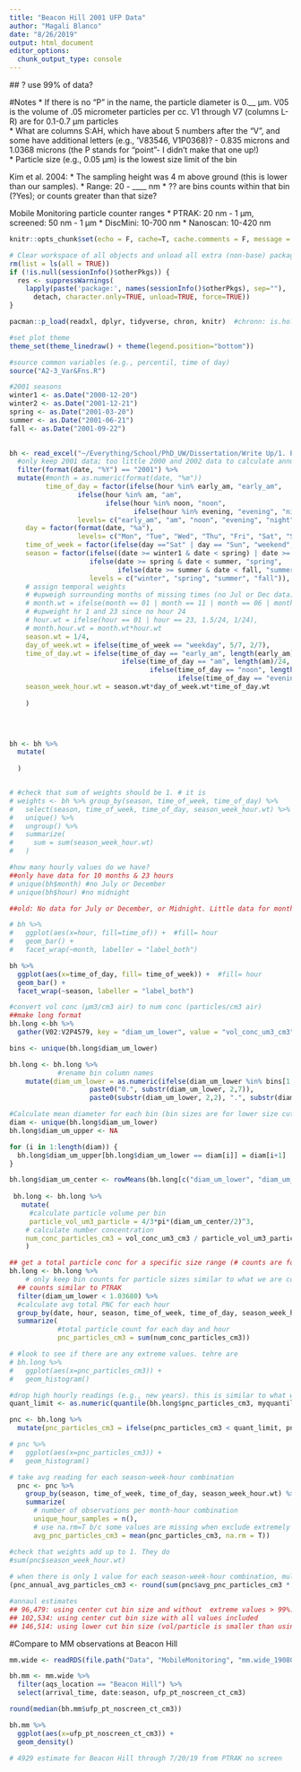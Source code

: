 ```yaml
---
title: "Beacon Hill 2001 UFP Data"
author: "Magali Blanco"
date: "8/26/2019"
output: html_document
editor_options: 
  chunk_output_type: console
---
```

 ## ? use 99% of data?


#Notes
* If there is no "P" in the name, the particle diameter is 0.__ µm.
V05 is the volume of .05 micrometer particles per cc. V1 through V7 (columns L-R) are for 0.1-0.7 µm particles   
*  What are columns S:AH, which have about 5 numbers after the “V”, and some have additional letters (e.g., ‘V83546, V1P0368)? - 0.835 microns and 1.0368 microns  (the P stands for “point”- I didn’t make that one up!)   
*  Particle size (e.g., 0.05 µm) is the lowest size limit of the bin 

Kim et al. 2004:
* The sampling height was 4 m above ground (this is lower than our samples).
* Range: 20 - ____ nm
* ?? are bins counts within that bin (?Yes); or counts greater than that size?

Mobile Monitoring particle counter ranges
* PTRAK: 20 nm -  1 µm, screened: 50 nm - 1 µm
* DiscMini: 10-700 nm
* Nanoscan: 10-420 nm

```r
knitr::opts_chunk$set(echo = F, cache=T, cache.comments = F, message = F, warning = F, tidy.opts=list(width.cutoff=60), tidy=TRUE, fig.height = 8)  

# Clear workspace of all objects and unload all extra (non-base) packages
rm(list = ls(all = TRUE))
if (!is.null(sessionInfo()$otherPkgs)) {
  res <- suppressWarnings(
    lapply(paste('package:', names(sessionInfo()$otherPkgs), sep=""),
      detach, character.only=TRUE, unload=TRUE, force=TRUE))
}

pacman::p_load(readxl, dplyr, tidyverse, chron, knitr)  #chronn: is.holiday, is.weekend

#set plot theme
theme_set(theme_linedraw() + theme(legend.position="bottom")) 

```

```r
#source common variables (e.g., percentil, time of day)
source("A2-3_Var&Fns.R")

#2001 seasons 
winter1 <- as.Date("2000-12-20")
winter2 <- as.Date("2001-12-21")
spring <- as.Date("2001-03-20")
summer <- as.Date("2001-06-21")
fall <- as.Date("2001-09-22")
 

bh <- read_excel("~/Everything/School/PhD_UW/Dissertation/Write Up/1. Proposal/Aim 3. Hx UFP/Hx Data/Tim Larson/Beacon Hill size data.xls") %>%
  #only keep 2001 data; too little 2000 and 2002 data to calculate annual avg
  filter(format(date, "%Y") == "2001") %>%
  mutate(#month = as.numeric(format(date, "%m"))
         time_of_day = factor(ifelse(hour %in% early_am, "early_am",
                 ifelse(hour %in% am, "am",
                        ifelse(hour %in% noon, "noon",
                               ifelse(hour %in% evening, "evening", "night")))),
                 levels= c("early_am", "am", "noon", "evening", "night")),
    day = factor(format(date, "%a"), 
                 levels= c("Mon", "Tue", "Wed", "Thu", "Fri", "Sat", "Sun")),
    time_of_week = factor(ifelse(day =="Sat" | day == "Sun", "weekend", "weekday")),
    season = factor(ifelse((date >= winter1 & date < spring) | date >= winter2, "winter",
                    ifelse(date >= spring & date < summer, "spring",
                           ifelse(date >= summer & date < fall, "summer", "fall"))),
                    levels = c("winter", "spring", "summer", "fall")),
    # assign temporal weights
    # #upweigh surrounding months of missing times (no Jul or Dec data)
    # month.wt = ifelse(month == 01 | month == 11 | month == 06 | month == 08, 1.5/12, 1/12),
    # #upweight hr 1 and 23 since no hour 24
    # hour.wt = ifelse(hour == 01 | hour == 23, 1.5/24, 1/24),
    # month.hour.wt = month.wt*hour.wt
    season.wt = 1/4,
    day_of_week.wt = ifelse(time_of_week == "weekday", 5/7, 2/7),
    time_of_day.wt = ifelse(time_of_day == "early_am", length(early_am)/24,
                            ifelse(time_of_day == "am", length(am)/24,
                                   ifelse(time_of_day == "noon", length(noon)/24,
                                          ifelse(time_of_day == "evening", length(evening)/24, length(night)/24)))),
    season_week_hour.wt = season.wt*day_of_week.wt*time_of_day.wt
    
    ) 
        



bh <- bh %>%
  mutate(
   
  )  


# #check that sum of weights should be 1. # it is
# weights <- bh %>% group_by(season, time_of_week, time_of_day) %>%
#   select(season, time_of_week, time_of_day, season_week_hour.wt) %>%
#   unique() %>%
#   ungroup() %>%
#   summarize(
#     sum = sum(season_week_hour.wt)
#   )

```

```r
#how many hourly values do we have? 
##only have data for 10 months & 23 hours
# unique(bh$month) #no July or December
# unique(bh$hour) #no midnight

##old: No data for July or December, or Midnight. Little data for months 1, 10, 11; more data for hour 23 than the rest. Thus, values need to be reweighted.

# bh %>%
#   ggplot(aes(x=hour, fill=time_of)) +  #fill= hour
#   geom_bar() + 
#   facet_wrap(~month, labeller = "label_both")

```

```r
bh %>%
  ggplot(aes(x=time_of_day, fill= time_of_week)) +  #fill= hour
  geom_bar() + 
  facet_wrap(~season, labeller = "label_both")

```


 
```r
#convert vol conc (µm3/cm3 air) to num conc (particles/cm3 air)
##make long format
bh.long <-bh %>%
  gather(V02:V2P4579, key = "diam_um_lower", value = "vol_conc_um3_cm3")

bins <- unique(bh.long$diam_um_lower) 

bh.long <- bh.long %>% 
            #rename bin column names
    mutate(diam_um_lower = as.numeric(ifelse(diam_um_lower %in% bins[1:19], 
                    paste0("0.", substr(diam_um_lower, 2,7)),
                    paste0(substr(diam_um_lower, 2,2), ".", substr(diam_um_lower, 4,7))))) 

#Calculate mean diameter for each bin (bin sizes are for lower size cut)
diam <- unique(bh.long$diam_um_lower)
bh.long$diam_um_upper <- NA 

for (i in 1:length(diam)) {
  bh.long$diam_um_upper[bh.long$diam_um_lower == diam[i]] = diam[i+1]
}

bh.long$diam_um_center <- rowMeans(bh.long[c("diam_um_lower", "diam_um_upper")])
 
 bh.long <- bh.long %>%
   mutate(
     #calculate particle volume per bin      
     particle_vol_um3_particle = 4/3*pi*(diam_um_center/2)^3,
    # calculate number concentration
    num_conc_particles_cm3 = vol_conc_um3_cm3 / particle_vol_um3_particle
    ) 

## get a total particle conc for a specific size range (# counts are for particles ">" __ um) & date
bh.long <- bh.long %>%
    # only keep bin counts for particle sizes similar to what we are collecting in mobile monitoring (PTRAK: 20 nm - 1µm; DiscMini: 10-700 nm; Nanoscan: 10-420 nm). Note: few particles are large, so this doens't make a large difference in the annual avg estimate.
  ## counts similar to PTRAK
  filter(diam_um_lower < 1.03680) %>%
  #calculate avg total PNC for each hour
  group_by(date, hour, season, time_of_week, time_of_day, season_week_hour.wt) %>%
  summarize(
            #total particle count for each day and hour
            pnc_particles_cm3 = sum(num_conc_particles_cm3))

```


```r
# #look to see if there are any extreme values. tehre are
# bh.long %>%
#   ggplot(aes(x=pnc_particles_cm3)) + 
#   geom_histogram()  

```

```r
#drop high hourly readings (e.g., new years). this is similar to what will be done with MM data.
quant_limit <- as.numeric(quantile(bh.long$pnc_particles_cm3, myquantile))

pnc <- bh.long %>% 
  mutate(pnc_particles_cm3 = ifelse(pnc_particles_cm3 < quant_limit, pnc_particles_cm3, NA))

# pnc %>%
#   ggplot(aes(x=pnc_particles_cm3)) + 
#   geom_histogram() 

```

```r


# take avg reading for each season-week-hour combination  
  pnc <- pnc %>% 
    group_by(season, time_of_week, time_of_day, season_week_hour.wt) %>%
    summarize(
      # number of observations per month-hour combination 
      unique_hour_samples = n(),
      # use na.rm=T b/c some values are missing when exclude extremely high values
      avg_pnc_particles_cm3 = mean(pnc_particles_cm3, na.rm = T))

#check that weights add up to 1. They do
#sum(pnc$season_week_hour.wt)
  
# when there is only 1 value for each season-week-hour combination, multiply its respective weight; sum all values to estimate annual avg for total PNC
(pnc_annual_avg_particles_cm3 <- round(sum(pnc$avg_pnc_particles_cm3 * pnc$season_week_hour.wt))) 

#annaul estimates
## 96,479: using center cut bin size and without  extreme values > 99%: 
## 102,534: using center cut bin size with all values included
## 146,514: using lower cut bin size (vol/particle is smaller than using center cut --> vol conc is divided by smaller # --> larger PNC)

```


#Compare to MM observations at Beacon Hill
 
```r
mm.wide <- readRDS(file.path("Data", "MobileMonitoring", "mm.wide_190806.rda"))

bh.mm <- mm.wide %>%
  filter(aqs_location == "Beacon Hill") %>%
  select(arrival_time, date:season, ufp_pt_noscreen_ct_cm3)  

round(median(bh.mm$ufp_pt_noscreen_ct_cm3)) 

bh.mm %>%
  ggplot(aes(x=ufp_pt_noscreen_ct_cm3)) + 
  geom_density() 

# 4929 estimate for Beacon Hill through 7/20/19 from PTRAK no screen

```

  